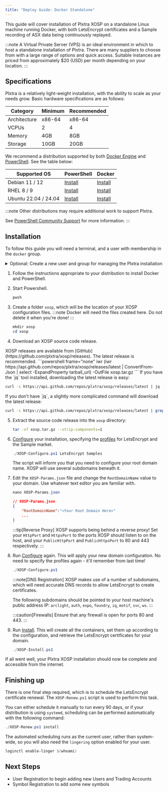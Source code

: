 ```yaml
---
title: "Deploy Guide: Docker Standalone"
---
```



This guide will cover installation of Plxtra XOSP on a standalone Linux machine running Docker, with both LetsEncrypt certificates and a Sample recording of ASX data being continuously replayed.

:::note
A Virtual Private Server (VPS) is an ideal environment in which to host a standalone installation of Plxtra.  There are many suppliers to choose from with a large range of options and quick access.  Suitable instances are priced from approximately $20 (USD) per month depending on your location.
:::

## Specifications

Plxtra is a relatively light-weight installation, with the ability to scale as your needs grow. Basic hardware specifications are as follows:

| Category | Minimum | Recommended |
| -------- | ------- | ----------- |
| Architecture | x86-64 | x86-64 |
| VCPUs    | 2 | 4 |
| Memory   | 4GB | 8GB |
| Storage  | 10GB | 20GB |

We recommend a distribution supported by both [Docker Engine](https://docs.docker.com/engine/install/) and [PowerShell](https://learn.microsoft.com/en-us/powershell/scripting/install/installing-powershell-on-linux?view=powershell-7.5). See the table below:

| Supported OS | PowerShell | Docker |
| ------------ | ---------- | ------ |
| Debian 11 / 12 | [Install](https://learn.microsoft.com/en-us/powershell/scripting/install/install-debian) | [Install](https://docs.docker.com/engine/install/debian/)
| RHEL 8 / 9 | [Install](https://learn.microsoft.com/en-us/powershell/scripting/install/install-rhel?view=powershell-7.5) | [Install](https://docs.docker.com/engine/install/rhel/) |
| Ubuntu 22.04 / 24.04 | [Install](https://learn.microsoft.com/en-us/powershell/scripting/install/install-ubuntu?view=powershell-7.5) | [Install](https://docs.docker.com/engine/install/ubuntu/) |

:::note
Other distributions may require additional work to support Plxtra.

See [PowerShell Community Support](https://learn.microsoft.com/en-us/powershell/scripting/install/community-support?view=powershell-7.5) for more information.
:::

## Installation

To follow this guide you will need a terminal, and a user with membership in the `docker` group.

<details>
<summary>Optional: Create a new user and group for managing the Plxtra installation</summary>

You will need a root account or sudo access:

```bash frame="none"
su -
```

Create a new user `plxtra` with `docker` access:

```bash frame="none"
groupadd plxtra
useradd -m -g plxtra -G docker plxtra
passwd plxtra
exit
```

Switch to the `plxtra` user to continue this guide:

```bash frame="none"
su plxtra
```
</details>

1. Follow the instructions appropriate to your distribution to install Docker and PowerShell.
2. Start Powershell.
    ```bash frame="none"
    pwsh
    ```

3. Create a folder `xosp`, which will be the location of your XOSP configuration files.
    :::note
    Docker will need the files created here. Do not delete it when you're done!
    :::
    ```powershell frame="none"
    mkdir xosp
    cd xosp
    ```

4. Download an XOSP source code release.

<Tabs>
<TabItem label="From a Browser">
XOSP releases are available from [GitHub](https://github.com/plxtra/xosp/releases). The latest release is recommended.
</TabItem>
<TabItem label="Latest from PowerShell">
```powershell frame="none"
iwr (iwr https://api.github.com/repos/plxtra/xosp/releases/latest | ConvertFrom-Json | select -ExpandProperty tarball_url) -OutFile xosp.tar.gz
```
</TabItem>
<TabItem label="Latest using curl and jq">
If you have the `jq` tool installed, downloading the latest release is easy:

```bash frame="none"
curl -s https://api.github.com/repos/plxtra/xosp/releases/latest | jq -r '.tarball_url' | xargs curl -Lso xosp.tar.gz
```
</TabItem>
<TabItem label="Latest using curl and grep">
If you don't have `jq`, a slightly more complicated command will download the latest release:

```bash frame="none"
curl -s https://api.github.com/repos/plxtra/xosp/releases/latest | grep '"tarball_url":' | grep -o 'https://[^"]*' | xargs curl -Lso xosp.tar.gz
```
</TabItem>
</Tabs>

5. Extract the source code release into the `xosp` directory:
    ```bash frame="none"
    tar -xf xosp.tar.gz --strip-components=1
    ```

6. [Configure](../../../deploy/scripts/#xosp-configure) your installation, specifying the [profiles](../../../deploy/profiles/) for LetsEncrypt and the Sample market.
    ```powershell frame="none"
    ./XOSP-Configure.ps1 LetsEncrypt Samples
    ```

    The script will inform you that you need to configure your root domain name. XOSP will use several subdomains beneath it.

7. Edit the `XOSP-Params.json` file and change the `RootDomainName` value to your domain. Use whatever text editor you are familiar with.

    ```powershell frame="none"
    nano XOSP-Params.json
    ```

    ```json
    // XOSP-Params.json
    {
        "RootDomainName":"<Your Root Domain Here>"
        ...
    }
    ```

    :::tip[Reverse Proxy]
    XOSP supports being behind a reverse proxy! Set your `HttpPort` and `HttpsPort` to the ports XOSP should listen to on the host, and your `PublicHttpPort` and `PublicHttpsPort` to 80 and 443 respectively.
    :::

8. Run [Configure](../../../deploy/scripts/#xosp-configure) again. This will apply your new domain configuration. No need to specify the profiles again - it'll remember from last time!
    ```powershell frame="none"
    ./XOSP-Configure.ps1
    ```

    :::note[DNS Registration]
    XOSP makes use of a number of subdomains, which will need accurate DNS records to allow LetsEncrypt to create certificates.

    The following subdomains should be pointed to your host machine's public address IP: `arclight`, `auth`, `expo`, `foundry`, `iq`, `motif`, `svc`, `ws`.
    :::

    :::caution[Firewalls]
    Ensure that any firewall is open for ports 80 and 443.
    :::

9. Run [Install](../../../deploy/scripts/#xosp-install).  This will create all the containers, set them up according to the configuration, and retrieve the LetsEncrypt certificates for your domain.
    ```powershell frame="none"
    ./XOSP-Install.ps1
    ```

If all went well, your Plxtra XOSP installation should now be complete and accessible from the internet.

## Finishing up

There is one final step required, which is to schedule the LetsEncrypt certificate renewal. The `XOSP-Renew.ps1` script is used to perform this task.

You can either schedule it manually to run every 90 days, or if your distribution is using `systemd`, scheduling can be performed automatically with the following command:

```powershell frame="none"
./XOSP-Renew.ps1 install
```

The automated scheduling runs as the current user, rather than system-wide, so you will also need the `lingering` option enabled for your user.

```powershell frame="none"
loginctl enable-linger $(whoami)
```

## Next Steps

* User Registration to begin adding new Users and Trading Accounts
* Symbol Registration to add some new symbols